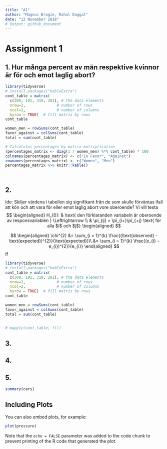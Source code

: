 ```yaml
---
title: "A1"
author: "Magnus Brogie, Rahul Duggal"
date: "12 November 2018"
# output: github_document
---
```




# Assignment 1
## 1. Hur många percent av män respektive kvinnor är för och emot laglig abort?

```r
library(tidyverse)
# install.packages("kableExtra")
cont_table = matrix(
  c(309, 191, 319, 281), # the data elements 
  nrow=2,              # number of rows 
  ncol=2,              # number of columns 
  byrow = TRUE)  # fill matrix by rows 
cont_table

women_men = rowSums(cont_table)
favor_against = colSums(cont_table)
total = sum(cont_table)

# Calculates percentages by matrix multiplication
(percentages_matrix <- diag(1 / women_men) %*% cont_table) * 100
colnames(percentages_matrix) <- c("In Favor", "Against")
rownames(percentages_matrix) <- c("Women", "Men")
percentages_matrix %>% knitr::kable()




```




## 2.
Ide: Skiljer värdena i tabellen sig signifikant från de som skulle förväntas ifall att kön och att vara för eller emot laglig abort vore oberoende?  Vi vill testa 
$$
\begin{aligned}
H_{0}: & \text{ den förklaranden variabeln är oberoende av responsvariablen } \Leftrightarrow \\
       & \pi_{ij} = \pi_{i+}\pi_{+j} \text{ för alla $i$ och $j$}
\begin{aligned}
$$


$$
\begin{aligned}
\chi^{2} &= \sum_{i = 1}^{k} \frac{(\text{observed} - \text{expected})^{2}}{\text{expected}}\\
         &= \sum_{i = 1}^{k} \frac{(x_{i} - e_{i})^{2}}{e_{i}}
\end{aligned}
$$
If 


```r
library(tidyverse)
# install.packages("kableExtra")
cont_table = matrix(
  c(309, 191, 319, 281), # the data elements 
  nrow=2,              # number of rows 
  ncol=2,              # number of columns 
  byrow = TRUE)  # fill matrix by rows 
cont_table

women_men = rowSums(cont_table)
favor_against = colSums(cont_table)
total = sum(cont_table)


# mapply(cont_table, f())
```

## 3.
## 4.
## 5.

```r
summary(cars)
```



## Including Plots

You can also embed plots, for example:

```r
plot(pressure)
```

Note that the `echo = FALSE` parameter was added to the code chunk to prevent printing of the R code that generated the plot.
